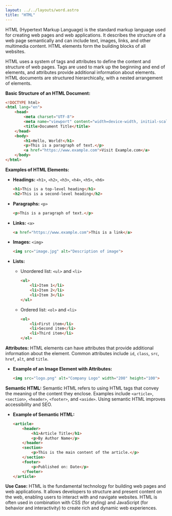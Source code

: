 ```yaml
---
layout: ../../layouts/word.astro
title: "HTML"
---
```

HTML (Hypertext Markup Language) is the standard markup language used for creating web pages and web applications. It describes the structure of a web page semantically and can include text, images, links, and other multimedia content. HTML elements form the building blocks of all websites.

HTML uses a system of tags and attributes to define the content and structure of web pages. Tags are used to mark up the beginning and end of elements, and attributes provide additional information about elements. HTML documents are structured hierarchically, with a nested arrangement of elements.

**Basic Structure of an HTML Document:**
```html
<!DOCTYPE html>
<html lang="en">
    <head>
        <meta charset="UTF-8">
        <meta name="viewport" content="width=device-width, initial-scale=1.0">
        <title>Document Title</title>
    </head>
    <body>
        <h1>Hello, World!</h1>
        <p>This is a paragraph of text.</p>
        <a href="https://www.example.com">Visit Example.com</a>
    </body>
</html>
```

**Examples of HTML Elements:**
- **Headings:** `<h1>`, `<h2>`, `<h3>`, `<h4>`, `<h5>`, `<h6>`
  ```html
  <h1>This is a top-level heading</h1>
  <h2>This is a second-level heading</h2>
  ```

- **Paragraphs:** `<p>`
  ```html
  <p>This is a paragraph of text.</p>
  ```

- **Links:** `<a>`
  ```html
  <a href="https://www.example.com">This is a link</a>
  ```

- **Images:** `<img>`
  ```html
  <img src="image.jpg" alt="Description of image">
  ```

- **Lists:**
  - Unordered list: `<ul>` and `<li>`
    ```html
    <ul>
        <li>Item 1</li>
        <li>Item 2</li>
        <li>Item 3</li>
    </ul>
    ```
  - Ordered list: `<ol>` and `<li>`
    ```html
    <ol>
        <li>First item</li>
        <li>Second item</li>
        <li>Third item</li>
    </ol>
    ```

**Attributes:**
HTML elements can have attributes that provide additional information about the element. Common attributes include `id`, `class`, `src`, `href`, `alt`, and `title`.

- **Example of an Image Element with Attributes:**
  ```html
  <img src="logo.png" alt="Company Logo" width="200" height="100">
  ```

**Semantic HTML:**
Semantic HTML refers to using HTML tags that convey the meaning of the content they enclose. Examples include `<article>`, `<section>`, `<header>`, `<footer>`, and `<aside>`. Using semantic HTML improves accessibility and SEO.

- **Example of Semantic HTML:**
  ```html
  <article>
      <header>
          <h1>Article Title</h1>
          <p>By Author Name</p>
      </header>
      <section>
          <p>This is the main content of the article.</p>
      </section>
      <footer>
          <p>Published on: Date</p>
      </footer>
  </article>
  ```

**Use Case:**
HTML is the fundamental technology for building web pages and web applications. It allows developers to structure and present content on the web, enabling users to interact with and navigate websites. HTML is often used in combination with CSS (for styling) and JavaScript (for behavior and interactivity) to create rich and dynamic web experiences.